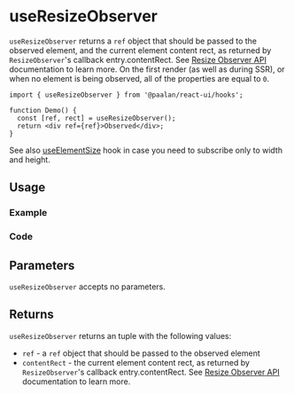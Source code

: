 

<Meta of={allStories} />

# useResizeObserver

`useResizeObserver` returns a `ref` object that should be passed to the observed element, and the current element content rect, as returned by `ResizeObserver`'s callback entry.contentRect. See [Resize Observer API](https://developer.mozilla.org/en-US/docs/Web/API/ResizeObserver) documentation to learn more. On the first render (as well as during SSR), or when no element is being observed, all of the properties are equal to `0`.

```tsx
import { useResizeObserver } from '@paalan/react-ui/hooks';

function Demo() {
  const [ref, rect] = useResizeObserver();
  return <div ref={ref}>Observed</div>;
}
```

See also [useElementSize](/docs/hooks-ui-and-dom-useelementsize--documentation) hook in case you need to subscribe only to width and height.

## Usage

### Example

<Canvas of={allStories.Usage} />

### Code

<Source of={allStories.Usage} />

## Parameters

`useResizeObserver` accepts no parameters.

## Returns

`useResizeObserver` returns an tuple with the following values:

- `ref` - a `ref` object that should be passed to the observed element
- `contentRect` - the current element content rect, as returned by `ResizeObserver`'s callback entry.contentRect. See [Resize Observer API](https://developer.mozilla.org/en-US/docs/Web/API/ResizeObserver) documentation to learn more.
